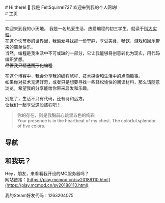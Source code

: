 
<BaseLayout title="主页">
  <BaseCard title="主页">
    <div class="flex">
      <div class="p-6">
          # Hi there! 👋
          我是 FeltSquirrel727  
          欢迎来到我的个人网站!  
      </div>
    </div>

  </BaseCard>

  <BaseCard title="主页" image="/index.webp">
# 主页

---

欢迎来到我的小天地。
我是一名热爱生活、热爱编程的初三学生，就读于[科大实验](http://www.dzkdsyzx.com/)。  
在这个快节奏的世界里，我偏爱寻找那一份宁静，享受美食、畅饮、游戏和娱乐带来的简单快乐。  
当然，编程是我生活中不可或缺的一部分，它让我能够将创意转化为现实，用代码编织梦想。  
~~尽管我只精通图形化编程~~  

在这个博客中，我会分享我的编程旅程、技术探索和生活中的点滴趣事。  
如果你对技术充满好奇，或者只是想要寻找一些轻松愉快的阅读材料，那么请随意浏览，希望我的分享能给你带来启发和乐趣。  

别忘了，生活不只有代码，还有诗和远方。  
让我们一起享受这段旅程吧！ 

> 你的存在，则是我胸前心跳里五色的绚彩  
> Your presence is in the heartbeat of my chest. The colorful splendor of five colors.  

## 导航

<div class="grid grid-cols-2 gap-4">
<LinkCard
  title="博客"
  desc="想到的与看到的"
  url="/blog"
  target="_self"
/>

<LinkCard
  title="项目"
  desc="想法的实现"
  url="/project"
  target="_self"
/>

<LinkCard
  title="关于"
  desc="“我”与博客"
  url="/about"
  target="_self"
/>

<LinkCard
  title="友链"
  desc="有趣的灵魂"
  url="/friend"
  target="_self"
/>
</div>

## 和我玩？  

Hey，朋友，来看看我开设的MC服务器吗？  
网站链接：[https://play.mcmod.cn/sv20188110.html](https://play.mcmod.cn/sv20188110.html)  

我的Steam好友代码：1263204075  

  </BaseCard>
</BaseLayout>

